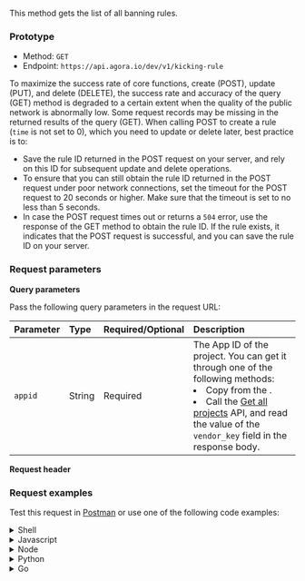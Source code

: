 
This method gets the list of all banning rules.

### Prototype

- Method: `GET`
- Endpoint: `https://api.agora.io/dev/v1/kicking-rule`

<Admonition type="info" title="Note">

To maximize the success rate of core functions, create (POST), update (PUT), and delete (DELETE), the success rate and accuracy of the query (GET) method is degraded to a certain extent when the quality of the public network is abnormally low. Some request records may be missing in the returned results of the query (GET). When calling POST to create a rule (`time` is not set to 0), which you need to update or delete later, best practice is to:

* Save the rule ID returned in the POST request on your server, and rely on this ID for subsequent update and delete operations.
* To ensure that you can still obtain the rule ID returned in the POST request under poor network connections, set the timeout for the POST request to 20 seconds or higher. Make sure that the timeout is set to no less than 5 seconds.
* In case the POST request times out or returns a `504` error, use the response of the GET method to obtain the rule ID. If the rule exists, it indicates that the POST request is successful, and you can save the rule ID on your server.

</Admonition>

### Request parameters

**Query parameters**

Pass the following query parameters in the request URL:

| Parameter | Type           | Required/Optional |Description                            |
| :------ | :---------------- |:------| :------------------------------ |
| `appid` | String | Required | The App ID of the project. You can get it through one of the following methods:<li>Copy from the <Link to="{{Global.AGORA_CONSOLE_URL}}"><Vg k="CONSOLE" /></Link>.</li><li> Call the [Get all projects](/interactive-live-streaming/reference/agora-console-rest-api#get-all-projects) API, and read the value of the `vendor_key` field in the response body.</li> |

**Request header**

<Authorization/>

### Request examples
Test this request in [Postman](https://documenter.getpostman.com/view/6319646/SVSLr9AM#0640d215-02df-4185-abba-456fd233a7d8) or use one of the following code examples:

<details>
<summary>Shell</summary>

  - <details>
    <summary>curl</summary>

     ```shell
     curl --request GET \
       --url http://api.sd-rtn.com/dev/v1/kicking-rule \
       --header 'Accept: application/json' \
       --header 'Authorization: '
     ```
    </details>

  - <details>
    <summary>HTTPie</summary>

    ```shell
    http GET http://api.sd-rtn.com/dev/v1/kicking-rule \
      Accept:application/json \
      Authorization:''\
    ```
    </details>

  - <details>
    <summary>wget</summary>

    ```shell
    wget --quiet \
      --method GET \
      --header 'Authorization: '\ \
      --header 'Accept: application/json' \
      --output-document \
      - http://api.sd-rtn.com/dev/v1/kicking-rule
    ```
    </details>
</details>

<details>
<summary>Javascript</summary>

  - <details>
    <summary>Fetch</summary>

    ```javascript
    const url = 'http://api.sd-rtn.com/dev/v1/kicking-rule';
    const options = {method: 'GET', headers: {Authorization: '', Accept: 'application/json'}};

    \
    try {
      const response = await fetch(url, options);
      const data = await response.json();
      console.log(data);
    } catch (error) {
      console.error(error);
    }
    ```
    </details>

  - <details>
    <summary>XMLHTTPRequest</summary>

    ```javascript
    const data = null;

    \const xhr = new XMLHttpRequest();
    xhr.withCredentials = true;

    xhr.addEventListener('readystatechange', function () {
      if (this.readyState === this.DONE) {
        console.log(this.responseText);
      }
    });

    xhr.open('GET', 'http://api.sd-rtn.com/dev/v1/kicking-rule');
    xhr.setRequestHeader('Authorization', '');
    xhr.setRequestHeader('Accept', 'application/json');

    xhr.send(data);
    ```
    </details>

  - <details>
    <summary>jQuery</summary>

    ```javascript
    const settings = {
      async: true,
      \crossDomain: true,
      url: 'http://api.sd-rtn.com/dev/v1/kicking-rule',
      method: 'GET',
      headers: {
        Authorization: '',
        Accept: 'application/json'
      }
    };

    $.ajax(settings).done(function (response) {
      console.log(response);
    });
    ```
    </details>

  - <details>
    <summary>Axios</summary>

    ```javascript
    import axios from 'axios';

    \const options = {
      method: 'GET',
      url: 'http://api.sd-rtn.com/dev/v1/kicking-rule',
      headers: {Authorization: '', Accept: 'application/json'}
    };

    try {
      const { data } = await axios.request(options);
      console.log(data);
    } catch (error) {
      console.error(error);
    }
    ```
    </details>
</details>

<details>
<summary>Node</summary>

  - <details>
    <summary>Native</summary>

    ```javascript
    const http = require('http');

    \const options = {
      method: 'GET',
      hostname: 'api.sd-rtn.com',
      port: null,
      path: '/dev/v1/kicking-rule',
      headers: {
        Authorization: '',
        Accept: 'application/json'
      }
    };

    const req = http.request(options, function (res) {
      const chunks = [];

      res.on('data', function (chunk) {
        chunks.push(chunk);
      });

      res.on('end', function () {
        const body = Buffer.concat(chunks);
        console.log(body.toString());
      });
    });

    req.end();
    ```
    </details>

  - <details>
    <summary>Request</summary>

    ```javascript
    const request = require('request');

    \const options = {
      method: 'GET',
      url: 'http://api.sd-rtn.com/dev/v1/kicking-rule',
      headers: {Authorization: '', Accept: 'application/json'}
    };

    request(options, function (error, response, body) {
      if (error) throw new Error(error);

      console.log(body);
    });
    ```
    </details>

  - <details>
    <summary>Unirest</summary>

    ```javascript
    const unirest = require('unirest');

    \const req = unirest('GET', 'http://api.sd-rtn.com/dev/v1/kicking-rule');

    req.headers({
      Authorization: '',
      Accept: 'application/json'
    });

    req.end(function (res) {
      if (res.error) throw new Error(res.error);

      console.log(res.body);
    });
    ```
    </details>

  - <details>
    <summary>Fetch</summary>
    ```javascript
    const fetch = require('node-fetch');

    \const url = 'http://api.sd-rtn.com/dev/v1/kicking-rule';
    const options = {method: 'GET', headers: {Authorization: '', Accept: 'application/json'}};

    try {
      const response = await fetch(url, options);
      const data = await response.json();
      console.log(data);
    } catch (error) {
      console.error(error);
    }
    ```
    </details>

  - <details>
    <summary>Axios</summary>

    ```javascript
    const axios = require('axios').default;

    \const options = {
      method: 'GET',
      url: 'http://api.sd-rtn.com/dev/v1/kicking-rule',
      headers: {Authorization: '', Accept: 'application/json'}
    };

    try {
      const { data } = await axios.request(options);
      console.log(data);
    } catch (error) {
      console.error(error);
    }
    ```
    </details>
</details>

<details>
<summary>Python</summary>

  - <details>
    <summary>Python 3</summary>

    ```python
    import http.client

    conn \= http.client.HTTPConnection("api.sd-rtn.com")

    headers = {
        'Authorization': "",
        'Accept': "application/json"
    }

    conn.request("GET", "/dev/v1/kicking-rule", headers=headers)

    res = conn.getresponse()
    data = res.read()

    print(data.decode("utf-8"))
    ```
    </details>

  - <details>
    <summary>Requests</summary>

    ```python
    import requests

    url \= "http://api.sd-rtn.com/dev/v1/kicking-rule"

    headers = {
        "Authorization": "",
        "Accept": "application/json"
    }

    response = requests.get(url, headers=headers)

    print(response.json())
    ```
    </details>
</details>

<details>
<summary>Go</summary>

    ```go
    package main

    \import (
    	"fmt"
    	"net/http"
    	"io"
    )

    func main() {

    	url := "http://api.sd-rtn.com/dev/v1/kicking-rule"

    	req, _ := http.NewRequest("GET", url, nil)

    	req.Header.Add("Authorization", "")
    	req.Header.Add("Accept", "application/json")

    	res, _ := http.DefaultClient.Do(req)

    	defer res.Body.Close()
    	body, _ := io.ReadAll(res.Body)

    	fmt.Println(res)
    	fmt.Println(string(body))

    }
    ```
    </details>

<details>
<summary>C</summary>
```c
CURL *hnd = curl_easy_init();

\curl_easy_setopt(hnd, CURLOPT_CUSTOMREQUEST, "GET");
curl_easy_setopt(hnd, CURLOPT_URL, "http://api.sd-rtn.com/dev/v1/kicking-rule");

struct curl_slist *headers = NULL;
headers = curl_slist_append(headers, "Authorization: ");
headers = curl_slist_append(headers, "Accept: application/json");
curl_easy_setopt(hnd, CURLOPT_HTTPHEADER, headers);

CURLcode ret = curl_easy_perform(hnd);
```
</details>

<details>
<summary>Objective-C</summary>

```objective-c
#import <Foundation/Foundation.h>

NSDictionary \*headers = @{ @"Authorization": @"",
                           @"Accept": @"application/json" };

NSMutableURLRequest *request = [NSMutableURLRequest requestWithURL:[NSURL URLWithString:@"http://api.sd-rtn.com/dev/v1/kicking-rule"]
                                                       cachePolicy:NSURLRequestUseProtocolCachePolicy
                                                   timeoutInterval:10.0];
[request setHTTPMethod:@"GET"];
[request setAllHTTPHeaderFields:headers];

NSURLSession *session = [NSURLSession sharedSession];
NSURLSessionDataTask *dataTask = [session dataTaskWithRequest:request
                                            completionHandler:^(NSData *data, NSURLResponse *response, NSError *error) {
                                                if (error) {
                                                    NSLog(@"%@", error);
                                                } else {
                                                    NSHTTPURLResponse *httpResponse = (NSHTTPURLResponse *) response;
                                                    NSLog(@"%@", httpResponse);
                                                }
                                            }];
[dataTask resume];
```
</details>

<details>
<summary>OCaml</summary>

```ocaml
open Cohttp_lwt_unix
open Cohttp
\open Lwt

let uri = Uri.of_string "http://api.sd-rtn.com/dev/v1/kicking-rule" in
let headers = Header.add_list (Header.init ()) [
  ("Authorization", "");
  ("Accept", "application/json");
] in

Client.call ~headers `GET uri
>>= fun (res, body_stream) ->
  (* Do stuff with the result *)
```
</details>

<details>
<summary>C#</summary>
  - <details>
    <summary>HTTPClient</summary>

    ```csharp
    using System.Net.Http.Headers;
    var client = new HttpClient();
    \var request = new HttpRequestMessage
    {
        Method = HttpMethod.Get,
        RequestUri = new Uri("http://api.sd-rtn.com/dev/v1/kicking-rule"),
        Headers =
        {
            { "Authorization", "" },
            { "Accept", "application/json" },
        },
    };
    using (var response = await client.SendAsync(request))
    {
        response.EnsureSuccessStatusCode();
        var body = await response.Content.ReadAsStringAsync();
        Console.WriteLine(body);
    }
    ```
    </details>

  - <details>
    <summary>RestSharp</summary>

    ```csharp
    var client = new RestClient("http://api.sd-rtn.com/dev/v1/kicking-rule");
    var request = new RestRequest(Method.GET);
    request\.AddHeader("Authorization", "");
    request.AddHeader("Accept", "application/json");
    IRestResponse response = client.Execute(request);
    ```
    </details>
</details>


<details>
<summary>Java</summary>
  - <details>
    <summary>AsyncHttp</summary>

    ```java
    AsyncHttpClient client = new DefaultAsyncHttpClient();
    client.prepare("GET", "http://api.sd-rtn.com/dev/v1/kicking-rule")
      \.setHeader("Authorization", "")
      .setHeader("Accept", "application/json")
      .execute()
      .toCompletableFuture()
      .thenAccept(System.out::println)
    ```
    </details>

  - <details>
    <summary>NetHttp</summary>

    ```java
    HttpRequest request = HttpRequest.newBuilder()
        .uri(URI.create("http://api.sd-rtn.com/dev/v1/kicking-rule"))
        \.header("Authorization", "")
        .header("Accept", "application/json")
        .method("GET", HttpRequest.BodyPublishers.noBody())
        .build();
    HttpResponse<String> response = HttpClient.newHttpClient().send(request, HttpResponse.BodyHandlers.ofString());
    System.out.println(response.body());
    ```
    </details>

  - <details>
    <summary>OkHttp</summary>

    ```java
    OkHttpClient client = new OkHttpClient();

    \Request request = new Request.Builder()
      .url("http://api.sd-rtn.com/dev/v1/kicking-rule")
      .get()
      .addHeader("Authorization", "")
      .addHeader("Accept", "application/json")
      .build();

    Response response = client.newCall(request).execute();
    ```
    </details>

  - <details>
    <summary>Unirest</summary>

    ```java
    HttpResponse<String> response = Unirest.get("http://api.sd-rtn.com/dev/v1/kicking-rule")
      .header("Authorization", "")
      \.header("Accept", "application/json")
      .asString();
    ```
    </details>
</details>

<details>
<summary>Http 1.1</summary>

```
GET /dev/v1/kicking-rule HTTP/1.1
Authorization:
\Accept: application/json
Host: api.sd-rtn.com
```
</details>

<details>
<summary>Clojure</summary>

```clojure
(require '[clj-http.client :as client])

\(client/get "http://api.sd-rtn.com/dev/v1/kicking-rule" {:headers {:Authorization ""}
                                                         :accept :json})
```
</details>

<details>
<summary>Kotlin</summary>

```kotlin
val client = OkHttpClient()

\val request = Request.Builder()
  .url("http://api.sd-rtn.com/dev/v1/kicking-rule")
  .get()
  .addHeader("Authorization", "")
  .addHeader("Accept", "application/json")
  .build()

val response = client.newCall(request).execute()
```
</details>


<details>
<summary>PHP</summary>
  - <details>
    <summary>cURL</summary>

    ```php
    <?php

    \$curl = curl_init();

    curl_setopt_array($curl, [
      CURLOPT_URL => "http://api.sd-rtn.com/dev/v1/kicking-rule",
      CURLOPT_RETURNTRANSFER => true,
      CURLOPT_ENCODING => "",
      CURLOPT_MAXREDIRS => 10,
      CURLOPT_TIMEOUT => 30,
      CURLOPT_HTTP_VERSION => CURL_HTTP_VERSION_1_1,
      CURLOPT_CUSTOMREQUEST => "GET",
      CURLOPT_HTTPHEADER => [
        "Accept: application/json",
        "Authorization: "
      ],
    ]);

    $response = curl_exec($curl);
    $err = curl_error($curl);

    curl_close($curl);

    if ($err) {
      echo "cURL Error #:" . $err;
    } else {
      echo $response;
    }
    ```
    </details>

  - <details>
    <summary>Guzzle</summary>

    ```php
    <?php

    \$client = new \GuzzleHttp\Client();

    $response = $client->request('GET', 'http://api.sd-rtn.com/dev/v1/kicking-rule', [
      'headers' => [
        'Accept' => 'application/json',
        'Authorization' => '',
      ],
    ]);

    echo $response->getBody();
    ```
    </details>
</details>

<details>
<summary>PowerShell</summary>
  - <details>
    <summary>WebRequest</summary>

    ```powershell
    $headers=@{}
    $headers.Add("Authorization", "")
    \$headers.Add("Accept", "application/json")
    $response = Invoke-WebRequest -Uri 'http://api.sd-rtn.com/dev/v1/kicking-rule' -Method GET -Headers $headers
    ```
    </details>

 -  <details>
    <summary>RestMethod</summary>

    ```powershell
    $headers=@{}
    $headers.Add("Authorization", "")
    \$headers.Add("Accept", "application/json")
    $response = Invoke-RestMethod -Uri 'http://api.sd-rtn.com/dev/v1/kicking-rule' -Method GET -Headers $headers
    ```
    </details>
</details>

<details>
<summary>R</summary>

```r
library(httr)

url \<- "http://api.sd-rtn.com/dev/v1/kicking-rule"

response <- VERB("GET", url, add_headers('Authorization' = ''), content_type("application/octet-stream"), accept("application/json"))

content(response, "text")
```
</details>

<details>
<summary>Ruby</summary>
```ruby
require 'uri'
require 'net/http'

\
url = URI("http://api.sd-rtn.com/dev/v1/kicking-rule")

http = Net::HTTP.new(url.host, url.port)

request = Net::HTTP::Get.new(url)
request["Authorization"] = ''
request["Accept"] = 'application/json'

response = http.request(request)
puts response.read_body
```
</details>

<details>
<summary>Swift</summary>
```swift
import Foundation

\let headers = [
  "Authorization": "",
  "Accept": "application/json"
]

let request = NSMutableURLRequest(url: NSURL(string: "http://api.sd-rtn.com/dev/v1/kicking-rule")! as URL,
                                        cachePolicy: .useProtocolCachePolicy,
                                    timeoutInterval: 10.0)
request.httpMethod = "GET"
request.allHTTPHeaderFields = headers

let session = URLSession.shared
let dataTask = session.dataTask(with: request as URLRequest, completionHandler: { (data, response, error) -> Void in
  if (error != nil) {
    print(error as Any)
  } else {
    let httpResponse = response as? HTTPURLResponse
    print(httpResponse)
  }
})

dataTask.resume()
```
</details>

### Response parameters

For details about possible response status codes, see [Response status codes](../../response-status-code).

If the status code is not `200`, the request fails. See the `message` field in the response body for the reason for this failure.

If the status code is `200`, the request succeeds, and the response body includes the following parameters:

| Parameter | Type | Description                                               |
| :--------- | :----- | :----------------------------------------------------------- |
| `status`   | String | The status of this request. `success` means the request succeeds. |
| `rules`    | Array | The list of banning rules. This array consists of multiple objects. Each object contains the information on one banning rule and includes the following fields:<ul><li>`id`: Number. The rule ID. If you want to update or delete the rule, you need the rule ID to specify the rule.</li><li>`appid`: String. The App ID of the project.</li><li>`uid`: Number. The user ID.</li><li>`opid`: Number. The operation ID, which can be used to track operation records when troubleshooting.</li><li>`cname`: String. The channel name.</li><li>`ip`: String. The IP address of the user.</li><li>`ts`: String. The UTC time when this rule expires.</li><li>`privileges`: Array. User privileges, including the following values: <ul><li>`join_channel`: String. Bans a user from joining a channel or kicks a user out of a channel.</li><li>`publish_audio`: String. Bans a user from publishing audio.</li><li>`publish_video`: String. Bans a user from publishing video.</li></ul></li></ul> |
| `createAt` | String | The UTC time when this rule is created. |
| `updateAt` | String | The UTC time when this rule is updated. |

### Response example

The following is a response example for a successful request:

```json
{
  "status": "success",
  "rules": [
    {
      "id": 1953,
      "appid": "4855xxxxxxxxxxxxxxxxxxxxxxxxeae2",
      "uid": 589517928,
      "opid": 1406,
      "cname": "11",
      "ip": "192.168.0.1",
      "ts": "2018-01-09T07:23:06.000Z",
      "privileges": [
        "join_channel"
      ],
      "createAt": "2018-01-09T06:23:06.000Z",
      "updateAt": "2018-01-09T14:23:06.000Z"
    }
  ]
}
```
